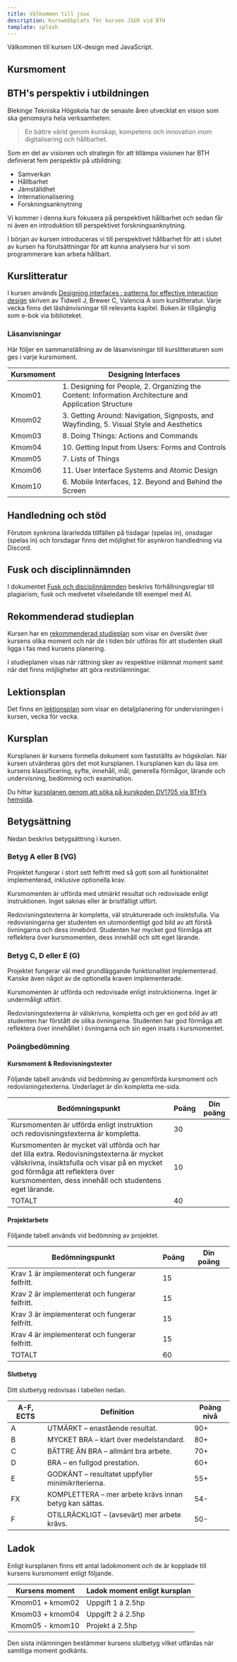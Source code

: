 ```yaml
---
title: Välkommen till jsux
description: Kurswebbplats för kursen JSUX vid BTH
template: splash
---
```




Välkommen till kursen UX-design med JavaScript.

<YouTube id="fBps6BcwrD4" />

## Kursmoment

<CardGrid>

<LinkCard
  title="kmom01 - kom igång"
  href="/kmom/kmom01"
  description="Vi startar igång kursen genom att skapa en passande förstasida för vår webbshop."
/>

<LinkCard
  title="kmom02 - färg och typografi"
  href="/kmom/kmom02"
  description="Vi tar en titt på hur vi kan skapa ett tema kopplat till den känsla vi vill skapa."
/>

<LinkCard
  title="kmom03 - interaktivitet"
  href="/kmom/kmom03"
  description="Vi använder JavaScript för att skapa en varukorg och piffa till lite."
/>

<LinkCard
  title="kmom04 - formulär"
  href="/kmom/kmom04"
  description="Vi bygger ut webbshoppen med orderhantering."
/>

<LinkCard
  title="kmom05 - webbkomponenter"
  href="/kmom/kmom05"
  description="Vi tittar på olika sätt att strukturera upp vår CSS och JavaScript för återvinning."
/>

<LinkCard
  title="kmom06 - AI"
  href="/kmom/kmom06"
  description="Hur kan vi använda AI för att förbättra användarupplevelsen?"
/>

</CardGrid>

<LinkCard
  title="kmom10 - projekt"
  href="/kmom/kmom06"
  description="Vi knyter ihop säcken och implementerar nya features i vår webbshop."
/>


## BTH's perspektiv i utbildningen

Blekinge Tekniska Högskola har de senaste åren utvecklat en vision som ska genomsyra hela verksamheten:

> En bättre värld genom kunskap, kompetens och innovation inom digitalisering och hållbarhet.

Som en del av visionen och strategin för att tillämpa visionen har BTH definierat fem perspektiv på utbildning:

* Samverkan​
* Hållbarhet
* Jämställdhet
* Internationalisering
* Forskningsanknytning

Vi kommer i denna kurs fokusera på perspektivet hållbarhet och sedan får ni även en introduktion till perspektivet forskningsanknytning.

I början av kursen introduceras vi till perspektivet hållbarhet för att i slutet av kursen ha förutsättningar för att kunna analysera hur vi som programmerare kan arbeta hållbart.



## Kurslitteratur

I kursen används [Designing interfaces : patterns for effective interaction design](https://go.exlibris.link/zrLb9rwc) skriven av Tidwell J, Brewer C, Valencia A som kurslitteratur. Varje vecka finns det läshänvisningar till relevanta kapitel. Boken är tillgänglig som e-bok via biblioteket.



### Läsanvisningar

Här följer en sammanställning av de läsanvisningar till kurslitteraturen som ges i varje kursmoment.

| Kursmoment | Designing Interfaces   |
|------------|------------------------|
| Kmom01     | 1. Designing for People, 2. Organizing the Content: Information Architecture and Application Structure |
| Kmom02     | 3. Getting Around: Navigation, Signposts, and Wayfinding, 5. Visual Style and Aesthetics |
| Kmom03     | 8. Doing Things: Actions and Commands |
| Kmom04     | 10. Getting Input from Users: Forms and Controls |
| Kmom05     | 7. Lists of Things |
| Kmom06     | 11. User Interface Systems and Atomic Design |
| Kmom10     | 6. Mobile Interfaces, 12. Beyond and Behind the Screen |



## Handledning och stöd

Förutom synkrona lärarledda tillfällen på tisdagar (spelas in), onsdagar (spelas in) och torsdagar finns det möjlighet för asynkron handledning via Discord.


## Fusk och disciplinnämnden

I dokumentet [Fusk och disciplinnämnden](kunskap/fusk_och_disciplin) beskrivs förhållningsreglar till plagiarism, fusk och medvetet vilseledande till exempel med AI.

## Rekommenderad studieplan

Kursen har en [rekommenderad studieplan](https://docs.google.com/spreadsheets/d/1xysWPR80ve_rkjeIDck0ZeVO6a8mo_9HqBoxxHgEsJ8/edit?usp=sharing) som visar en översikt över kursens olika moment och när de i tiden bör utföras för att studenten skall ligga i fas med kursens planering.

I studieplanen visas när rättning sker av respektive inlämnat moment samt när det finns möjligheter att göra restinlämningar.



## Lektionsplan

Det finns en [lektionsplan](https://docs.google.com/spreadsheets/d/1rb8i71ChsvgeM7a6i2vEyCUWzN_c00dJJVKvb4ejaU0/edit?usp=sharing) som visar en detaljplanering för undervisningen i kursen, vecka för vecka.



## Kursplan

Kursplanen är kursens formella dokument som fastställts av högskolan. När kursen utvärderas görs det mot kursplanen. I kursplanen kan du läsa om kursens klassificering, syfte, innehåll, mål, generella förmågor, lärande och undervisning, bedömning och examination.

Du hittar [kursplanen genom att söka på kurskoden DV1705 via BTH’s hemsida](https://plan.bth.se/courses/DV1705).



## Betygsättning

Nedan beskrivs betygsättning i kursen.


### Betyg A eller B (VG)

Projektet fungerar i stort sett felfritt med så gott som all funktionalitet implementerad, inklusive optionella krav.

Kursmomenten är utförda med utmärkt resultat och redovisade enligt instruktionen. Inget saknas eller är bristfälligt utfört.

Redovisningstexterna är kompletta, väl strukturerade och insiktsfulla. Via redovisningarna ger studenten en utomordentligt god bild av att förstå övningarna och dess innebörd. Studenten har mycket god förmåga att reflektera över kursmomenten, dess innehåll och sitt eget lärande.



### Betyg C, D eller E (G)

Projektet fungerar väl med grundläggande funktionalitet implementerad. Kanske även något av de optionella kraven implementerade.

Kursmomenten är utförda och redovisade enligt instruktionerna. Inget är undermåligt utfört.

Redovisningstexterna är välskrivna, kompletta och ger en god bild av att studenten har förstått de olika övningarna. Studenten har god förmåga att reflektera över innehållet i övningarna och sin egen insats i kursmomentet.



### Poängbedömning

#### Kursmoment & Redovisningstexter

Följande tabell används vid bedömning av genomförda kursmoment och redovisningstexterna. Underlaget är din kompletta me-sida.

| Bedömningspunkt | Poäng | Din poäng |
|-----------------|-------|-----------|
| Kursmomenten är utförda enligt instruktion och redovisningstexterna är kompletta. | 30 | |	
| Kursmomenten är mycket väl utförda och har det lilla extra. Redovisningstexterna är mycket välskrivna, insiktsfulla och visar på en mycket god förmåga att reflektera över kursmomenten, dess innehåll och studentens eget lärande. | 10 | |	
| TOTALT | 40 | |	



#### Projektarbete

Följande tabell används vid bedömning av projektet.

| Bedömningspunkt | Poäng | Din poäng |
|-----------------|-------|-----------|
| Krav 1 är implementerat och fungerar felfritt. | 15 | |
| Krav 2 är implementerat och fungerar felfritt. | 15 | |
| Krav 3 är implementerat och fungerar felfritt. | 15 | |
| Krav 4 är implementerat och fungerar felfritt. | 15 | |
| TOTALT | 60 | |



#### Slutbetyg

Ditt slutbetyg redovisas i tabellen nedan.

| A-F, ECTS | Definition | Poäng nivå |
|------|------------|------------|
| A | UTMÄRKT – enastående resultat. | 90+ |
| B | MYCKET BRA – klart över medelstandard. | 80+ | 
| C | BÄTTRE ÄN BRA – allmänt bra arbete. | 70+ | 
| D | BRA – en fullgod prestation. | 60+ | 
| E | GODKÄNT – resultatet uppfyller minimikriterierna. | 55+ | 
| FX | KOMPLETTERA – mer arbete krävs innan betyg kan sättas. | 54- | 
| F | OTILLRÄCKLIGT – (avsevärt) mer arbete krävs. | 50- | 


## Ladok

Enligt kursplanen finns ett antal ladokmoment och de är kopplade till kursens kursmoment enligt följande.

| Kursens moment  | Ladok moment enligt kursplan  |
|-----------------|-------------------------------|
| Kmom01 + kmom02 | Uppgift 1 á 2.5hp             |
| Kmom03 + kmom04 | Uppgift 2 á 2.5hp             |
| Kmom05 - kmom10 | Projekt á 2.5hp               |

Den sista inlämningen bestämmer kursens slutbetyg vilket utfärdas när samtliga moment godkänts.


